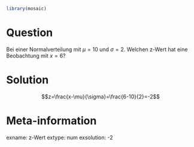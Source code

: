 ```r
library(mosaic)
```

Question
========

Bei einer Normalverteilung mit $\mu=10$ und $\sigma=2$. Welchen z-Wert hat eine Beobachtung mit $x=6$?



Solution
========

$$z=\frac{x-\mu}{\sigma}=\frac{6-10}{2}=-2$$


Meta-information
================
exname: z-Wert
extype: num
exsolution: -2